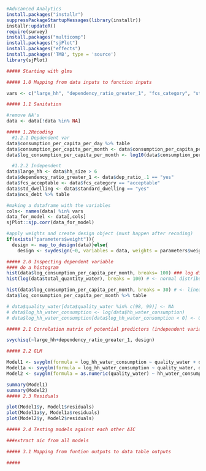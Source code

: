 ```r
#Advcanced Analytics
install.packages("installr")
suppressPackageStartupMessages(library(installr))
installr:updateR()
require(survey)
install.packages("multicomp")
install.packages("sjPlot")
install.packages("effects")
install.packages('TMB', type = 'source')
library(sjPlot)  

##### Starting with glms 

##### 1.0 Mapping from data inputs to function inputs

vars <- c("large_hh", "dependency_ratio_greater_1", "fcs_category", "std_dwelling", "ncs_debt", "hh_holding_debt", "consumption_per_capita_per_day" ,"pis_regular.income")

##### 1.1 Sanitation 

#remove NA's
data <- data[!data %in% NA]

##### 1.2Recoding 
  #1.2.1 Depdendent var
data$consumption_per_capita_per_day %>% table  
data$consumption_per_capita_per_month <- data$consumption_per_capita_per_day * 30.43
data$log_consumption_per_capita_per_month <- log10(data$consumption_per_capita_per_month)

  #1.2.2 Independent 
data$large_hh <- data$hh_size > 6 
data$dependency_ratio_greater_1 <- data$dep_ratio_.1 == "yes" 
data$fcs_acceptable <- data$fcs_category == "acceptable"
data$std_dwelling <- data$standard_dwelling == "yes"
data$ncs_debt %>% table

#making a dataframe with the variables 
cols<- names(data) %in% vars
data_for_model <- data[,cols]
sjPlot::sjp.corr(data_for_model)

#apply weights and create design object (must happen after recoding)
if(exists("parameters$weight")){
  design <- map_to_design(data)}else{
    design <- svydesign(~0, variables = data, weights = parameters$weight)}

##### 2.0 Inspecting dependent variable
#### do a histogram 
hist(data$log_consumption_per_capita_per_month, breaks= 100) ### log distribution
hist(log(data$total_quantity_water), breaks = 100) # <- normal distribution

hist(data$log_consumption_per_capita_per_month, breaks = 30) # <- linear
data$log_consumption_per_capita_per_month %>% table

# data$quality_water[data$quality_water %in% c(98, 99)] <- NA
# data$log_hh_water_consumption <- log(data$hh_water_consumption)
# data$log_hh_water_consumption[data$log_hh_water_consumption < 0] <- 0

##### 2.1 Correlation matrix of potential predictors (independent variable)

svychisq(~large_hh+dependency_ratio_greater_1, design)

##### 2.2 GLM 

Model1 <- svyglm(formula = log_hh_water_consumption ~ quality_water + domain, design, family=stats::gaussian())
Model1a <- svyglm(formula = log_hh_water_consumption ~ quality_water, design, family=stats::gaussian())
Model2 <- svyglm(formula = as.numeric(quality_water) ~ hh_water_consumption, design, family=stats::poisson())

summary(Model1)
summary(Model2)
##### 2.3 Residuals

plot(Model1$y, Model1$residuals)
plot(Model1a$y, Model1a$residuals)
plot(Model2$y, Model2$residuals)

##### 2.4 Testing models against each other AIC

###extract aic from all models 

##### 3.1 Mapping from funtion outputs to data table outputs 

#####
```

